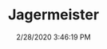 ---
width: 2000
height: 1333
title: Jagermeister
description: The Jagermeister 962 race car number 3.
date: 2/28/2020 3:46:19 PM
cameraMake: Sony
cameraModel: ILCE-7M3
lens: ZEISS Batis 2/40 CF
settingsfStop: f/2
settingsISO: ISO 100
settingsShutter: 1/100
settingsFocalLength: 40 mm
---